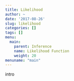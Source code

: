 ```yaml
---
title: Likelihood
author: ~
date: '2017-08-26'
slug: likelihood
categories: []
tags: []
menu:
  main:
    parent: Inference
    name: Likelihood Function
    weight: 20
menuname: "main"
---
```


intro

